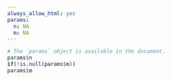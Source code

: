 ```yaml
---
always_allow_html: yes
params:
  n: NA
  m: NA
---
```


```r
# The `params` object is available in the document.
params$n
if(!is.null(params$m))
params$m
```






